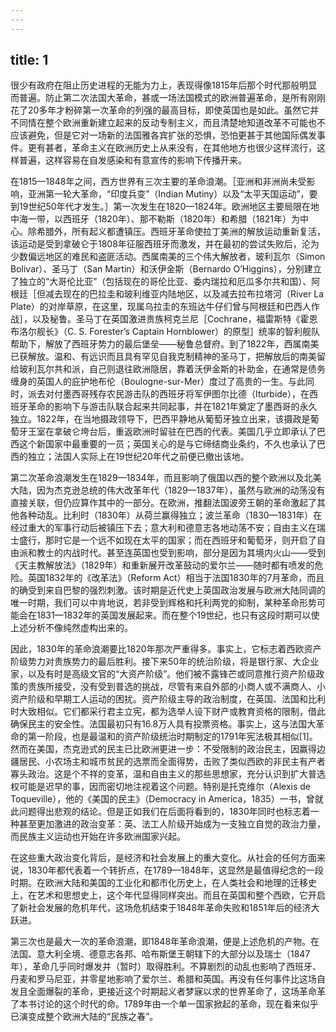 ```yaml
---
---
---
```

title: 1
---




很少有政府在阻止历史进程的无能为力上，表现得像1815年后那个时代那般明显而普遍。防止第二次法国大革命，甚或一场法国模式的欧洲普遍革命，是所有刚刚花了20多年才粉碎第一次革命的列强的最高目标，即使英国也是如此。虽然它并不同情在整个欧洲重新建立起来的反动专制主义，而且清楚地知道改革不可能也不应该避免，但是它对一场新的法国雅各宾扩张的恐惧，恐怕更甚于其他国际偶发事件。更有甚者，革命主义在欧洲历史上从来没有，在其他地方也很少这样流行，这样普遍，这样容易在自发感染和有意宣传的影响下传播开来。

在1815—1848年之间，西方世界有三次主要的革命浪潮。［亚洲和非洲尚未受影响，亚洲第一轮大革命，“印度兵变”（Indian Mutiny）以及“太平天国运动”，要到19世纪50年代才发生。］第一次发生在1820—1824年。欧洲地区主要局限在地中海一带，以西班牙（1820年）、那不勒斯（1820年）和希腊（1821年）为中心。除希腊外，所有起义都遭镇压。西班牙革命使拉丁美洲的解放运动重新复活，该运动是受到拿破仑于1808年征服西班牙而激发，并在最初的尝试失败后，沦为少数偏远地区的难民和盗匪活动。西属南美的三个伟大解放者，玻利瓦尔（Simon Bolivar）、圣马丁（San Martin）和沃伊金斯（Bernardo O’Higgins），分别建立了独立的“大哥伦比亚”（包括现在的哥伦比亚、委内瑞拉和厄瓜多尔共和国）、阿根廷［但减去现在的巴拉圭和玻利维亚内陆地区，以及减去拉布拉塔河（River La Plate）的对岸草原，在这里，现属乌拉圭的东班达牛仔们曾与阿根廷和巴西人作战］，以及秘鲁。圣马丁在英国激进贵族柯克兰尼［Cochrane，福雷斯特《霍恩布洛尔舰长》（C. S. Forester’s Captain Hornblower）的原型］统率的智利舰队帮助下，解放了西班牙势力的最后堡垒——秘鲁总督府。到了1822年，西属南美已获解放。温和、有远识而且具有罕见自我克制精神的圣马丁，把解放后的南美留给玻利瓦尔共和派，自己则退往欧洲隐居，靠着沃伊金斯的补助金，在通常是债务缠身的英国人的庇护地布伦（Boulogne-sur-Mer）度过了高贵的一生。与此同时，派去对付墨西哥残存农民游击队的西班牙将军伊图尔比德（Iturbide），在西班牙革命的影响下与游击队联合起来共同起事，并在1821年奠定了墨西哥的永久独立。1822年，在当地摄政领导下，巴西平静地从葡萄牙独立出来，该摄政是葡萄牙王室在拿破仑垮台后，重返欧洲时留驻在巴西的代表。美国几乎立即承认了巴西这个新国家中最重要的一员；英国关心的是与它缔结商业条约，不久也承认了巴西的独立；法国人实际上在19世纪20年代之前便已撤出该地。

第二次革命浪潮发生在1829—1834年，而且影响了俄国以西的整个欧洲以及北美大陆，因为杰克逊总统的伟大改革年代（1829—1837年），虽然与欧洲的动荡没有直接关联，但仍应算作其中的一部分。在欧洲，推翻法国波旁王朝的革命激起了其他各种动乱。比利时（1830年）从荷兰赢得独立；波兰革命（1830—1831年）在经过重大的军事行动后被镇压下去；意大利和德意志各地动荡不安；自由主义在瑞士盛行，那时它是一个远不如现在太平的国家；而在西班牙和葡萄牙，则开启了自由派和教士的内战时代。甚至连英国也受到影响，部分是因为其境内火山——受到《天主教解放法》（1829年）和重新展开改革鼓动的爱尔兰——随时都有喷发的危险。英国1832年的《改革法》（Reform Act）相当于法国1830年的7月革命，而且的确受到来自巴黎的强烈刺激。该时期是近代史上英国政治发展与欧洲大陆同调的唯一时期，我们可以中肯地说，若非受到辉格和托利两党的抑制，某种革命形势可能会在1831—1832年的英国发展起来。而在整个19世纪，也只有这段时期可以使上述分析不像纯然虚构出来的。

因此，1830年的革命浪潮要比1820年那次严重得多。事实上，它标志着西欧资产阶级势力对贵族势力的最后胜利。接下来50年的统治阶级，将是银行家、大企业家，以及有时是高级文官的“大资产阶级”。他们被不露锋芒或同意推行资产阶级政策的贵族所接受，没有受到普选的挑战，尽管有来自外部的小商人或不满商人、小资产阶级和早期工人运动的困扰。资产阶级主导的政治制度，在英国、法国和比利时大致相似。它们都采行君主立宪，都为选举人设下财产或教育资格的限制，借此确保民主的安全性。法国最初只有16.8万人具有投票资格。事实上，这与法国大革命的第一阶段，也是最温和的资产阶级统治时期制定的1791年宪法极其相似[1]。然而在美国，杰克逊式的民主已比欧洲更进一步：不受限制的政治民主，因赢得边疆居民、小农场主和城市贫民的选票而全面得势，击败了类似西欧的非民主有产者寡头政治。这是个不祥的变革，温和自由主义的那些思想家，充分认识到扩大普选权可能是迟早的事，因而密切地注视着这个问题。特别是托克维尔（Alexis de Toqueville），他的《美国的民主》（Democracy in America，1835）一书，曾就此问题得出悲观的结论。但是正如我们在后面将看到的，1830年同时也标志着一种甚至更加激进的政治变革：英、法工人阶级开始成为一支独立自觉的政治力量，而民族主义运动也开始在许多欧洲国家兴起。

在这些重大政治变化背后，是经济和社会发展上的重大变化。从社会的任何方面来说，1830年都代表着一个转折点，在1789—1848年，这显然是最值得纪念的一段时期。在欧洲大陆和美国的工业化和都市化历史上，在人类社会和地理的迁移史上，在艺术和思想史上，这个年代显得同样突出。而且在英国和整个西欧，它开启了新社会发展的危机年代，这场危机结束于1848年革命失败和1851年后的经济大跃进。

第三次也是最大一次的革命浪潮，即1848年革命浪潮，便是上述危机的产物。在法国、意大利全境、德意志各邦、哈布斯堡王朝辖下的大部分以及瑞士（1847年），革命几乎同时爆发并（暂时）取得胜利。不算剧烈的动乱也影响了西班牙、丹麦和罗马尼亚，并零星地影响了爱尔兰、希腊和英国。再没有任何事件比这场自发且全面爆裂的革命，更接近这个时期起义者梦寐以求的世界革命了，这场革命革了本书讨论的这个时代的命。1789年由一个单一国家掀起的革命，现在看来似乎已演变成整个欧洲大陆的“民族之春”。